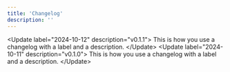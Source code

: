 ```yaml
---
title: 'Changelog'
description: ''
---
```


\<Update label="2024-10-12" description="v0.1.1">
&#x20; This is how you use a changelog with a label&#x20;
&#x20; and a description.
\</Update>
\<Update label="2024-10-11" description="v0.1.0">
&#x20; This is how you use a changelog with a label&#x20;
&#x20; and a description.
\</Update>